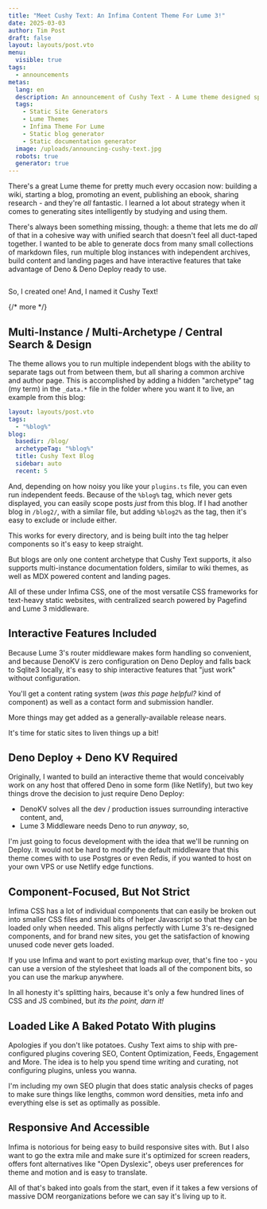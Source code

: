 ```yaml
---
title: "Meet Cushy Text: An Infima Content Theme For Lume 3!"
date: 2025-03-03
author: Tim Post
draft: false
layout: layouts/post.vto
menu:
  visible: true
tags:
  - announcements
metas:
  lang: en
  description: An announcement of Cushy Text - A Lume theme designed specifically to suit the needs of content-rich websites.
  tags:
    - Static Site Generators
    - Lume Themes
    - Infima Theme For Lume
    - Static blog generator
    - Static documentation generator
  image: /uploads/announcing-cushy-text.jpg
  robots: true
  generator: true
---
```


There's a great Lume theme for pretty much every occasion now: building a wiki, starting 
a blog, promoting an event, publishing an ebook, sharing research - and  they're _all_ 
fantastic. I learned a lot about strategy when it comes to generating sites intelligently
by studying and using them.

There's always been something missing, though: a theme that lets me do _all_ of that in 
a cohesive way with unified search that doesn't feel all duct-taped together. I wanted
to be able to generate docs from many small collections of markdown files, run multiple
blog instances with independent archives, build content and landing pages and have 
interactive features that take advantage of Deno & Deno Deploy ready to use.

<img class="blog_image" src="/uploads/announcing-cushy-text.jpg" alt="" title="" />

So, I created one! And, I named it Cushy Text!

{/* more */}

## Multi-Instance / Multi-Archetype / Central Search & Design

The theme allows you to run multiple independent blogs with the ability to separate
tags out from between them, but all sharing a common archive and author page. This
is accomplished by adding a hidden "archetype" tag (my term) in the `_data.*` file 
in the folder where you want it to live, an example from this blog:

```yml
layout: layouts/post.vto
tags:
  - "%blog%"
blog:
  basedir: /blog/
  archetypeTag: "%blog%"
  title: Cushy Text Blog
  sidebar: auto
  recent: 5
```

And, depending on how noisy you like your `plugins.ts` file, you can even run
independent feeds. Because of the `%blog%` tag, which never gets displayed, 
you can easily scope posts _just_ from this blog. If I had another blog in 
`/blog2/`, with a similar file, but adding `%blog2%` as the tag, then it's 
easy to exclude or include either.

This works for every directory, and is being built into the tag helper components
so it's easy to keep straight.

But blogs are only one content archetype that Cushy Text supports, it also supports
multi-instance documentation folders, similar to wiki themes, as well as MDX powered
content and landing pages. 

All of these under Infima CSS, one of the most versatile CSS frameworks for text-heavy
static websites, with centralized search powered by Pagefind and Lume 3 middleware.

## Interactive Features Included

Because Lume 3's router middleware makes form handling so convenient, and because DenoKV
is zero configuration on Deno Deploy and falls back to Sqlite3 locally, it's easy to ship
interactive features that "just work" without configuration.

You'll get a content rating system (_was this page helpful?_ kind of component) as well
as a contact form and submission handler.

More things may get added as a generally-available release nears.

It's time for static sites to liven things up a bit!

## Deno Deploy + Deno KV Required

Originally, I wanted to build an interactive theme that would conceivably work on any
host that offered Deno in some form (like Netlify), but two key things drove the decision
to just require Deno Deploy:

 - DenoKV solves all the dev / production issues surrounding interactive content, and, 
 - Lume 3 Middleware needs Deno to run _anyway_, so, 

I'm just going to focus development with the idea that we'll be running on Deploy. It would
not be hard to modify the default middleware that this theme comes with to use Postgres 
or even Redis, if you wanted to host on your own VPS or use Netlify edge functions.

## Component-Focused, But Not Strict 

Infima CSS has a lot of individual components that can easily be broken out into smaller
CSS files and small bits of helper Javascript so that they can be loaded only when needed. 
This aligns perfectly with Lume 3's re-designed components, and for brand new sites, you
get the satisfaction of knowing unused code never gets loaded.

If you use Infima and want to port existing markup over, that's fine too - you can use a 
version of the stylesheet that loads all of the component bits, so you can use the markup
anywhere. 

In all honesty it's splitting hairs, because it's only a few hundred lines of CSS and JS
combined, but _its the point, darn it!_

## Loaded Like A Baked Potato With plugins

Apologies if you don't like potatoes. Cushy Text aims to ship with pre-configured plugins 
covering SEO, Content Optimization, Feeds, Engagement and More. The idea is to help you 
spend time writing and curating, not configuring plugins, unless you wanna.

I'm including my own SEO plugin that does static analysis checks of pages to make sure
things like lengths, common word densities, meta info and everything else is set as 
optimally as possible. 

## Responsive And Accessible

Infima is notorious for being easy to build responsive sites with. But I also want to go 
the extra mile and make sure it's optimized for screen readers, offers font alternatives 
like "Open Dyslexic", obeys user preferences for theme and motion and is easy to translate.

All of that's baked into goals from the start, even if it takes a few versions of massive
DOM reorganizations before we can say it's living up to it.
